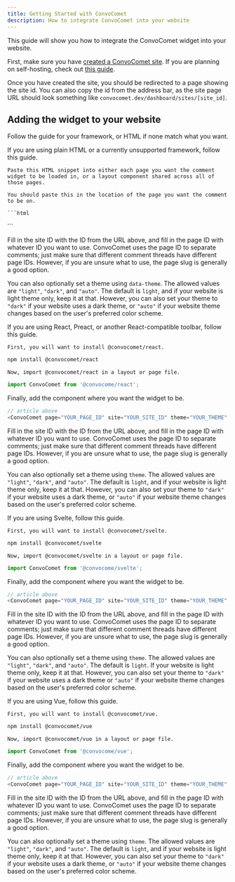 ```yaml
---
title: Getting Started with ConvoComet
description: How to integrate ConvoComet into your website
---
```



This guide will show you how to integrate the ConvoComet widget into your website.

First, make sure you have [created a ConvoComet site](https://convocomet.dev/dashboard/create). If you are planning on self-hosting, check out [this guide](/guides/self-host).

Once you have created the site, you should be redirected to a page showing the site id. You can also copy the id from the address bar, as the site page URL should look something like `convocomet.dev/dashboard/sites/[site_id]`.

## Adding the widget to your website

Follow the guide for your framework, or HTML if none match what you want.

<Tabs>
	<TabItem label="HTML">
	If you are using plain HTML or a currently unsupported framework, follow this guide.

    Paste this HTML snippet into either each page you want the comment widget to be loaded in, or a layout component shared across all of those pages.

    You should paste this in the location of the page you want the comment to be on.

    ```html

<div
	id="convocomet-widget"
	data-page="YOUR_PAGE_ID"
	data-site="YOUR_SITE_ID"
	data-theme="YOUR_THEME"
></div>
<script src="https://convocomet.dev/widget.js" async></script>
```

Fill in the site ID with the ID from the URL above, and fill in the page ID with whatever ID you want to use. ConvoComet uses the page ID to separate comments; just make sure that different comment threads have different page IDs. However, if you are unsure what to use, the page slug is generally a good option.

You can also optionally set a theme using `data-theme`. The allowed values are `"light"`, `"dark"`, and `"auto"`. The default is `light`, and if your website is light theme only, keep it at that. However, you can also set your theme to `"dark"` if your website uses a dark theme, or `"auto"` if your website theme changes based on the user's preferred color scheme.

</TabItem>
<TabItem label="React">
If you are using React, Preact, or another React-compatible toolbar, follow this guide.

    First, you will want to install @convocomet/react.

```sh
npm install @convocomet/react
```

    Now, import @convocomet/react in a layout or page file.

```js
import ConvoComet from '@convocome/react';
```

Finally, add the component where you want the widget to be.

```js
// article above
<ConvoComet page="YOUR_PAGE_ID" site="YOUR_SITE_ID" theme="YOUR_THEME" />
```

Fill in the site ID with the ID from the URL above, and fill in the page ID with whatever ID you want to use. ConvoComet uses the page ID to separate comments; just make sure that different comment threads have different page IDs. However, if you are unsure what to use, the page slug is generally a good option.

You can also optionally set a theme using `theme`. The allowed values are `"light"`, `"dark"`, and `"auto"`. The default is `light`, and if your website is light theme only, keep it at that. However, you can also set your theme to `"dark"` if your website uses a dark theme, or `"auto"` if your website theme changes based on the user's preferred color scheme.

</TabItem>
<TabItem label="Svelte">
If you are using Svelte, follow this guide.

    First, you will want to install @convocomet/svelte.

```sh
npm install @convocomet/svelte
```

    Now, import @convocomet/svelte in a layout or page file.

```js
import ConvoComet from '@convocome/svelte';
```

Finally, add the component where you want the widget to be.

```js
// article above
<ConvoComet page="YOUR_PAGE_ID" site="YOUR_SITE_ID" theme="YOUR_THEME" />
```

Fill in the site ID with the ID from the URL above, and fill in the page ID with whatever ID you want to use. ConvoComet uses the page ID to separate comments; just make sure that different comment threads have different page IDs. However, if you are unsure what to use, the page slug is generally a good option.

You can also optionally set a theme using `theme`. The allowed values are `"light"`, `"dark"`, and `"auto"`. The default is `light`. If your website is light theme only, keep it at that. However, you can also set your theme to `"dark"` if your website uses a dark theme or `"auto"` if your website theme changes based on the user's preferred color scheme.

</TabItem>
<TabItem label="Vue">
If you are using Vue, follow this guide.

    First, you will want to install @convocomet/vue.

```sh
npm install @convocomet/vue
```

    Now, import @convocomet/vue in a layout or page file.

```js
import ConvoComet from '@convocome/vue';
```

Finally, add the component where you want the widget to be.

```js
// article above
<ConvoComet page="YOUR_PAGE_ID" site="YOUR_SITE_ID" theme="YOUR_THEME" />
```

Fill in the site ID with the ID from the URL above, and fill in the page ID with whatever ID you want to use. ConvoComet uses the page ID to separate comments; just make sure that different comment threads have different page IDs. However, if you are unsure what to use, the page slug is generally a good option.

You can also optionally set a theme using `theme`. The allowed values are `"light"`, `"dark"`, and `"auto"`. The default is `light`, and if your website is light theme only, keep it at that. However, you can also set your theme to `"dark"` if your website uses a dark theme, or `"auto"` if your website theme changes based on the user's preferred color scheme.

</TabItem>

</Tabs>
